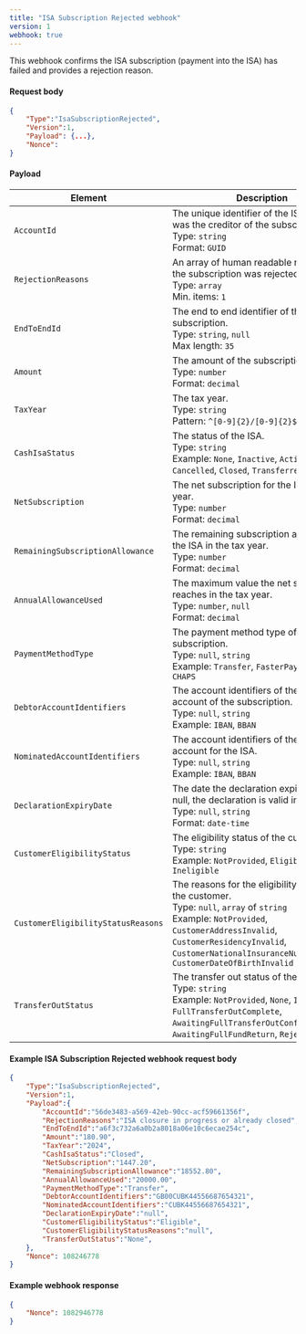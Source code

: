 ```yaml
---
title: "ISA Subscription Rejected webhook"
version: 1
webhook: true
---
```


This webhook confirms the ISA subscription (payment into the ISA) has failed and provides a rejection reason.



#### Request body

```json
{
    "Type":"IsaSubscriptionRejected",
    "Version":1,
    "Payload": {...},
    "Nonce":
}
```


#### Payload
| Element                   | Description  |
|---------------------------|--------------|
| `AccountId`               | The unique identifier of the ISA which was the creditor of the subscription. <br /> Type: `string` <br /> Format: `GUID` |
| `RejectionReasons`           | An array of human readable reasons why the subscription was rejected. <br /> Type: `array` <br />Min. items: `1` |
| `EndToEndId`    | The end to end identifier of the subscription. <br />Type: `string`, `null` <br />Max length: `35`|
| `Amount` | The amount of the subscription. <br /> Type: `number` <br /> Format: `decimal` |
| `TaxYear`                   | The tax year. <br /> Type: `string` <br /> Pattern: `^[0-9]{2}/[0-9]{2}$`|
| `CashIsaStatus` | The status of the ISA. <br /> Type: `string` <br /> Example: `None`, `Inactive`, `Active`, `Cancelled`, `Closed`, `TransferredOut`|
| `NetSubscription`                   | The net subscription for the ISA in the tax year. <br /> Type: `number` <br /> Format: `decimal`|
| `RemainingSubscriptionAllowance`    | The remaining subscription allowance for the ISA in the tax year. <br /> Type: `number` <br /> Format: `decimal`|
| `AnnualAllowanceUsed`    | The maximum value the net subscription reaches in the tax year. <br /> Type: `number`, `null` <br /> Format: `decimal`|
| `PaymentMethodType`    | The payment method type of the subscription. <br /> Type: `null`, `string` <br />  Example: `Transfer`, `FasterPayments`, `Bacs`, `CHAPS` |
| `DebtorAccountIdentifiers`    | The account identifiers of the debtor account of the subscription. <br /> Type: `null`, `string` <br /> Example: `IBAN`, `BBAN` |
| `NominatedAccountIdentifiers`    | The account identifiers of the nominated account for the ISA. <br /> Type: `null`, `string` <br /> Example: `IBAN`, `BBAN` |
| `DeclarationExpiryDate`    | The date the declaration expires (UTC). If null, the declaration is valid indefinitely. <br /> Type: `null`, `string` <br /> Format: `date-time`|
| `CustomerEligibilityStatus`    | The eligibility status of the customer. <br /> Type: `string` <br /> Example: `NotProvided`, `Eligible`, `Ineligible`|
| `CustomerEligibilityStatusReasons`    | The reasons for the eligibility status of the customer. <br /> Type: `null`, `array` of `string` <br /> Example: `NotProvided`, `CustomerAddressInvalid`, `CustomerResidencyInvalid`, `CustomerNationalInsuranceNumberInvalid`, `CustomerDateOfBirthInvalid`|
| `TransferOutStatus`    | The transfer out status of the ISA. <br /> Type: `string` <br /> Example: `NotProvided`, `None`, `InProgress`, `FullTransferOutComplete`, `AwaitingFullTransferOutConfirmation`, `AwaitingFullFundReturn`, `Rejected`|


#### Example ISA Subscription Rejected webhook request body

```json
{
    "Type":"IsaSubscriptionRejected",
    "Version":1,
    "Payload":{
        "AccountId":"56de3483-a569-42eb-90cc-acf59661356f",
        "RejectionReasons":"ISA closure in progress or already closed",
        "EndToEndId":"a6f3c732a6a0b2a8018a06e10c6ecae254c",
        "Amount":"180.90",
        "TaxYear":"2024",
        "CashIsaStatus":"Closed",
        "NetSubscription":"1447.20",
        "RemainingSubscriptionAllowance":"18552.80",
        "AnnualAllowanceUsed":"20000.00",
        "PaymentMethodType":"Transfer",
        "DebtorAccountIdentifiers":"GB00CUBK44556687654321",
        "NominatedAccountIdentifiers":"CUBK44556687654321",
        "DeclarationExpiryDate":"null",
        "CustomerEligibilityStatus":"Eligible",
        "CustomerEligibilityStatusReasons":"null",
        "TransferOutStatus":"None",
    },
    "Nonce": 108246778
}
```

#### Example webhook response

```json
{
    "Nonce": 1082946778
}
```
